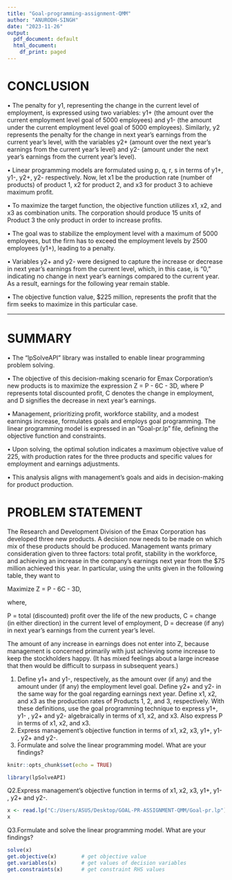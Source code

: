---
title: "Goal-programming-assignment-QMM"
author: "ANURODH-SINGH"
date: "2023-11-26"
output:
  pdf_document: default
  html_document:
    df_print: paged
---


# CONCLUSION

•	The penalty for y1, representing the change in the current level of employment, is expressed using two variables: y1+ (the amount over the current employment level goal of 5000 employees) and y1- (the amount under the current employment level goal of 5000 employees). Similarly, y2 represents the penalty for the change in next year’s earnings from the current year’s level, with the variables y2+ (amount over the next year’s earnings from the current year’s level) and y2- (amount under the next year’s earnings from the current year’s level).

•	Linear programming models are formulated using p, q, r, s in terms of y1+, y1-, y2+, y2- respectively. Now, let x1 be the production rate (number of products) of product 1, x2 for product 2, and x3 for product 3 to achieve maximum profit.

•	To maximize the target function, the objective function utilizes x1, x2, and x3 as combination units. The corporation should produce 15 units of Product 3 the only product in order to increase profits.

•	The goal was to stabilize the employment level with a maximum of 5000 employees, but the firm has to exceed the employment levels by 2500 employees (y1+), leading to a penalty.

•	Variables y2+ and y2- were designed to capture the increase or decrease in next year’s earnings from the current level, which, in this case, is "0," indicating no change in next year’s earnings compared to the current year. As a result, earnings for the following year remain stable.

•	The objective function value, $225 million, represents the profit that the firm seeks to maximize in this particular case.

***

# SUMMARY

•	The "lpSolveAPI" library was installed to enable linear programming problem solving.

•	The objective of this decision-making scenario for Emax Corporation's new products is to maximize the expression Z = P - 6C - 3D, where P represents total discounted profit, C denotes the change in employment, and D signifies the decrease in next year's earnings.

•	Management, prioritizing profit, workforce stability, and a modest earnings increase, formulates goals and employs goal programming. The linear programming model is expressed in an "Goal-pr.lp" file, defining the objective function and constraints.

•	Upon solving, the optimal solution indicates a maximum objective value of 225, with production rates for the three products and specific values for employment and earnings adjustments.

•	This analysis aligns with management's goals and aids in decision-making for product production.

# PROBLEM STATEMENT


The Research and Development Division of the Emax Corporation has developed three new
products. A decision now needs to be made on which mix of these products should be produced.
Management wants primary consideration given to three factors: total profit, stability in the
workforce, and achieving an increase in the company’s earnings next year from the $75 million
achieved this year. In particular, using the units given in the following table, they want to

Maximize Z = P - 6C - 3D, 

where,

P = total (discounted) profit over the life of the new products,
C = change (in either direction) in the current level of employment,
D = decrease (if any) in next year’s earnings from the current year’s level.

The amount of any increase in earnings does not enter into Z, because management is concerned
primarily with just achieving some increase to keep the stockholders happy. (It has mixed
feelings about a large increase that then would be difficult to surpass in subsequent years.)

1. Define y1+ and y1-, respectively, as the amount over (if any) and the amount under (if any)
   the employment level goal. Define y2+ and y2- in the same way for the goal regarding
   earnings next year. Define x1, x2, and x3 as the production rates of Products 1, 2, and 3,
   respectively. With these definitions, use the goal programming technique to express y1+,
   y1- , y2+ and y2- algebraically in terms of x1, x2, and x3. Also express P in terms of x1, x2,
   and x3.
2. Express management’s objective function in terms of x1, x2, x3, y1+, y1- , y2+ and y2-.
3. Formulate and solve the linear programming model. What are your findings?


```{r setup, include=FALSE, results='hide'}
knitr::opts_chunk$set(echo = TRUE)
```


```{r}
library(lpSolveAPI)
```

Q2.Express management’s objective function in terms of x1, x2, x3, y1+, y1- , y2+ and y2-.
```{r}
x <- read.lp("C:/Users/ASUS/Desktop/GOAL-PR-ASSIGNMENT-QMM/Goal-pr.lp")
x                          
```
Q3.Formulate and solve the linear programming model. What are your findings?
```{r}
solve(x)
get.objective(x)        # get objective value
get.variables(x)        # get values of decision variables
get.constraints(x)      # get constraint RHS values
```


